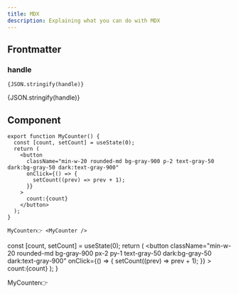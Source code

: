 ```yaml
---
title: MDX
description: Explaining what you can do with MDX
---
```



## Frontmatter

### handle

```mdx
{JSON.stringify(handle)}
```

{JSON.stringify(handle)}

## Component

```tsx
export function MyCounter() {
  const [count, setCount] = useState(0);
  return (
    <button
      className="min-w-20 rounded-md bg-gray-900 p-2 text-gray-50 dark:bg-gray-50 dark:text-gray-900"
      onClick={() => {
        setCount((prev) => prev + 1);
      }}
    >
      count:{count}
    </button>
  );
}

MyCounter👉 <MyCounter />

```

  const [count, setCount] = useState(0);
  return (
    <button
      className="min-w-20 rounded-md bg-gray-900 px-2 py-1 text-gray-50 dark:bg-gray-50 dark:text-gray-900"
      onClick={() => {
        setCount((prev) => prev + 1);
      }}
    >
      count:{count}
    </button>
  );
}

MyCounter👉 <MyCounter />
